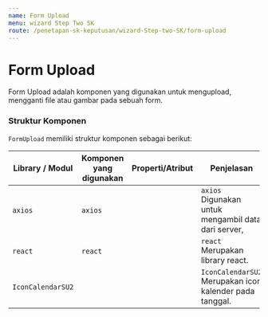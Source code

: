 ```yaml
---
name: Form Upload
menu: wizard Step Two SK
route: /penetapan-sk-keputusan/wizard-Step-two-SK/form-upload
---
```


# Form Upload

Form Upload adalah komponen
yang digunakan untuk mengupload, mengganti
file atau gambar pada sebuah form.

### Struktur Komponen

`FormUpload` memiliki struktur komponen sebagai berikut:

| Library / Modul   | Komponen yang digunakan | Properti/Atribut | Penjelasan                                              |
| ----------------- | ----------------------- | ---------------- | ------------------------------------------------------- |
| `axios`           | `axios`                 |                  | `axios` Digunakan untuk mengambil data dari server,     |
| `react`           | `react`                 |                  | `react` Merupakan library react.                        |
| `IconCalendarSU2` |                         |                  | `IconCalendarSU2` Merupakan icon kalender pada tanggal. |
